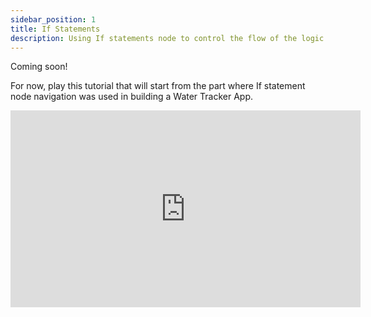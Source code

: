 ```yaml
---
sidebar_position: 1
title: If Statements
description: Using If statements node to control the flow of the logic
---
```



Coming soon!

For now, play this tutorial that will start from the part where If statement node  navigation was used in building a Water Tracker App.


<iframe width="560" height="315" src="https://www.youtube.com/embed/8ThDp4Zyqyc?si=mgJf7Qz0I9FzL0H7&amp;start=1136" title="YouTube video player" frameborder="0" allow="accelerometer; autoplay; clipboard-write; encrypted-media; gyroscope; picture-in-picture; web-share" referrerpolicy="strict-origin-when-cross-origin" allowfullscreen></iframe>